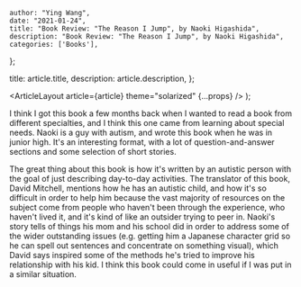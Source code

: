 
    author: "Ying Wang",
    date: "2021-01-24",
    title: "Book Review: "The Reason I Jump", by Naoki Higashida",
    description: "Book Review: "The Reason I Jump", by Naoki Higashida",
    categories: ['Books'],
};

  title: article.title,
  description: article.description,
};

  <ArticleLayout article={article} theme="solarized" {...props} />
);

I think I got this book a few months back when I wanted to read a book from
different specialties, and I think this one came from learning about special
needs. Naoki is a guy with autism, and wrote this book when he was in junior
high. It's an interesting format, with a lot of question-and-answer sections and
some selection of short stories.

The great thing about this book is how it's written by an autistic person with
the goal of just describing day-to-day activities. The translator of this book,
David Mitchell, mentions how he has an autistic child, and how it's so difficult
in order to help him because the vast majority of resources on the subject come
from people who haven't been through the experience, who haven't lived it, and
it's kind of like an outsider trying to peer in. Naoki's story tells of things
his mom and his school did in order to address some of the wider outstanding
issues (e.g. getting him a Japanese character grid so he can spell out sentences
and concentrate on something visual), which David says inspired some of the
methods he's tried to improve his relationship with his kid. I think this book
could come in useful if I was put in a similar situation.
